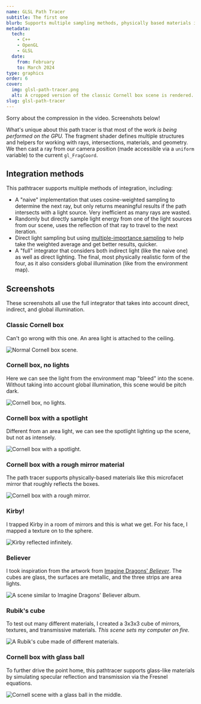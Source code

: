 ```yaml
---
name: GLSL Path Tracer
subtitle: The first one
blurb: Supports multiple sampling methods, physically based materials including microfacets, and realistic light sources.
metadata:
  tech:
    - C++
    - OpenGL
    - GLSL
  date:
    from: February
    to: March 2024
type: graphics
order: 6
cover:
  img: glsl-path-tracer.png
  alt: A cropped version of the classic Cornell box scene is rendered.
slug: glsl-path-tracer
---
```


Sorry about the compression in the video. Screenshots below!

What's unique about this path tracer is that most of the work _is being performed on the GPU._ The fragment shader defines multiple structures and helpers for working with rays, intersections, materials, and geometry. We then cast a ray from our camera position (made accessible via a `uniform` variable) to the current `gl_FragCoord`.

## Integration methods

This pathtracer supports multiple methods of integration, including:

- A "naive" implementation that uses cosine-weighted sampling to determine the next ray, but only returns meaningful results if the path intersects with a light source. Very inefficient as many rays are wasted.
- Randomly but directly sample light energy from one of the light sources from our scene, uses the reflection of that ray to travel to the next iteration.
- Direct light sampling but using [multiple-importance sampling](https://www.pbr-book.org/3ed-2018/Monte_Carlo_Integration/Importance_Sampling) to help take the weighted average and get better results, quicker.
- A "full" integrator that considers both indirect light (like the naive one) as well as direct lighting. The final, most physically realistic form of the four, as it also considers global illumination (like from the environment map).

## Screenshots

These screenshots all use the full integrator that takes into account direct, indirect, and global illumination.

### Classic Cornell box

Can't go wrong with this one. An area light is attached to the ceiling.

![Normal Cornell box scene.](cornell-normal.png)

### Cornell box, no lights

Here we can see the light from the environment map "bleed" into the scene. Without taking into account global illumination, this scene would be pitch dark.

![Cornell box, no lights.](cornell-no-lights.png)

### Cornell box with a spotlight

Different from an area light, we can see the spotlight lighting up the scene, but not as intensely.

![Cornell box with a spotlight.](cornell-spotlight.png)

### Cornell box with a rough mirror material

The path tracer supports physically-based materials like this microfacet mirror that roughly reflects the boxes.

![Cornell box with a rough mirror.](cornell-rough.png)

### Kirby!

I trapped Kirby in a room of mirrors and this is what we get. For his face, I mapped a texture on to the sphere.

![Kirby reflected infinitely.](kirby.png)

### Believer

I took inspiration from the artwork from [Imagine Dragons' _Believer_](https://duckduckgo.com/?q=imagine+dragons+believer+art&iax=images&ia=images). The cubes are glass, the surfaces are metallic, and the three strips are area lights.

![A scene similar to Imagine Dragons' Believer album.](believer.png)

### Rubik's cube

To test out many different materials, I created a 3x3x3 cube of mirrors, textures, and transmissive materials. _This scene sets my computer on fire._

![A Rubik's cube made of different materials.](rubik.png)

### Cornell box with glass ball

To further drive the point home, this pathtracer supports glass-like materials by simulating specular reflection and transmission via the Fresnel equations.

![Cornell scene with a glass ball in the middle.](cornell-glass-ball.png)
